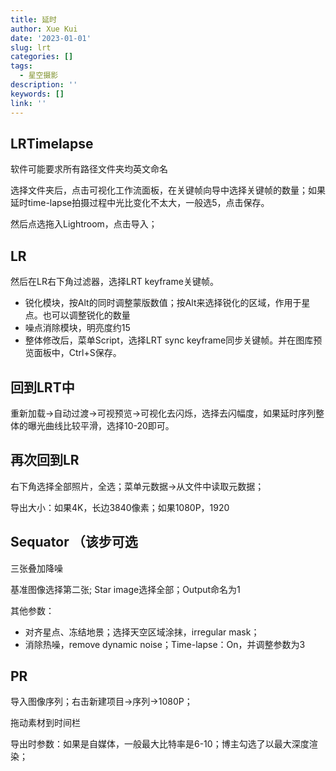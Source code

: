 ---
title: 延时
author: Xue Kui
date: '2023-01-01'
slug: lrt
categories: []
tags:
  - 星空摄影
description: ''
keywords: []
link: ''
---

## LRTimelapse

软件可能要求所有路径文件夹均英文命名

选择文件夹后，点击可视化工作流面板，在关键帧向导中选择关键帧的数量；如果延时time-lapse拍摄过程中光比变化不太大，一般选5，点击保存。

然后点选拖入Lightroom，点击导入；


## LR

然后在LR右下角过滤器，选择LRT keyframe关键帧。

- 锐化模块，按Alt的同时调整蒙版数值；按Alt来选择锐化的区域，作用于星点。也可以调整锐化的数量
- 噪点消除模块，明亮度约15
- 整体修改后，菜单Script，选择LRT sync keyframe同步关键帧。并在图库预览面板中，Ctrl+S保存。

## 回到LRT中

重新加载->自动过渡->可视预览->可视化去闪烁，选择去闪幅度，如果延时序列整体的曝光曲线比较平滑，选择10-20即可。

## 再次回到LR

右下角选择全部照片，全选；菜单元数据->从文件中读取元数据；

导出大小：如果4K，长边3840像素；如果1080P，1920


## Sequator （该步可选

三张叠加降噪

基准图像选择第二张; Star image选择全部；Output命名为1

其他参数：

- 对齐星点、冻结地景；选择天空区域涂抹，irregular mask；
- 消除热噪，remove dynamic noise；Time-lapse：On，并调整参数为3




## PR

导入图像序列；右击新建项目->序列->1080P；

拖动素材到时间栏

导出时参数：如果是自媒体，一般最大比特率是6-10；博主勾选了以最大深度渲染；




